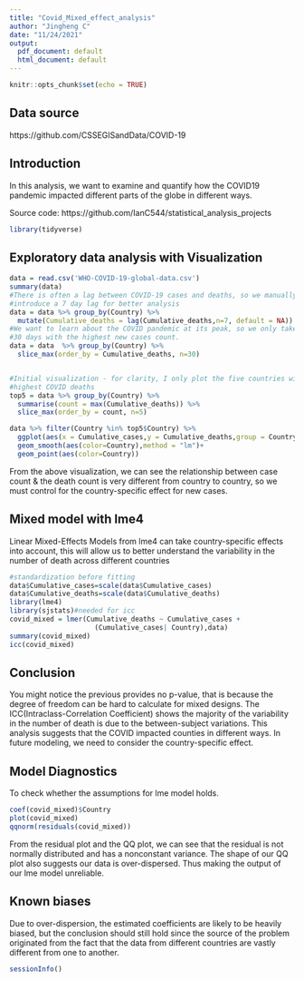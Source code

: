 ---
title: "Covid_Mixed_effect_analysis"
author: "Jingheng C"
date: "11/24/2021"
output:
  pdf_document: default
  html_document: default
---

```{r setup, include=FALSE}
knitr::opts_chunk$set(echo = TRUE)
```
## Data source
https://github.com/CSSEGISandData/COVID-19

## Introduction

In this analysis, we want to examine and quantify how the COVID19 pandemic impacted different parts of the globe in different ways. 

Source code: https://github.com/IanC544/statistical_analysis_projects


```{r cars}
library(tidyverse)
```

## Exploratory data analysis with Visualization

```{r}
data = read.csv('WHO-COVID-19-global-data.csv')
summary(data)
#There is often a lag between COVID-19 cases and deaths, so we manually 
#introduce a 7 day lag for better analysis
data = data %>% group_by(Country) %>%
  mutate(Cumulative_deaths = lag(Cumulative_deaths,n=7, default = NA))
#We want to learn about the COVID pandemic at its peak, so we only take the 
#30 days with the highest new cases count.
data = data  %>% group_by(Country) %>% 
  slice_max(order_by = Cumulative_deaths, n=30)


#Initial visualization - for clarity, I only plot the five countries with the 
#highest COVID deaths
top5 = data %>% group_by(Country) %>% 
  summarise(count = max(Cumulative_deaths)) %>% 
  slice_max(order_by = count, n=5)

data %>% filter(Country %in% top5$Country) %>% 
  ggplot(aes(x = Cumulative_cases,y = Cumulative_deaths,group = Country)) +
  geom_smooth(aes(color=Country),method = "lm")+
  geom_point(aes(color=Country))

```
From the above visualization, we can see the relationship between case count & the death count is very different from country to country, so we must control for the country-specific effect for new cases.  

## Mixed model with lme4
Linear Mixed-Effects Models from lme4 can take country-specific effects into account, this will allow us to better understand the variability in the number of death across different countries
```{r}
#standardization before fitting
data$Cumulative_cases=scale(data$Cumulative_cases)
data$Cumulative_deaths=scale(data$Cumulative_deaths)
library(lme4)
library(sjstats)#needed for icc
covid_mixed = lmer(Cumulative_deaths ~ Cumulative_cases +
                     (Cumulative_cases| Country),data)
summary(covid_mixed)
icc(covid_mixed)
```
## Conclusion
You might notice the previous provides no p-value, that is because the degree of
freedom can be hard to calculate for mixed designs.
The ICC(Intraclass-Correlation Coefficient) shows the majority of the variability in the number of death is due to the between-subject variations. This analysis suggests that the COVID impacted counties in different ways. In future modeling, we need to consider the country-specific effect.


## Model Diagnostics
To check whether the assumptions for lme model holds.
```{r}
coef(covid_mixed)$Country
plot(covid_mixed)
qqnorm(residuals(covid_mixed))
```
From the residual plot and the QQ plot, we can see that the residual is not normally distributed and has a nonconstant variance. The shape of our QQ plot also suggests our data is over-dispersed. Thus making the output of our lme model unreliable.


## Known biases
Due to over-dispersion, the estimated coefficients are likely to be heavily biased, but the conclusion should still hold since the source of the problem originated from the fact that the data from different countries are vastly different from one to another.
```{r}
sessionInfo()
```

 